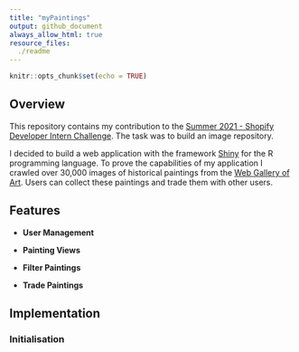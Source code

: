 ```yaml
---
title: "myPaintings"
output: github_document
always_allow_html: true
resource_files:
  ./readme
---
```


```r
knitr::opts_chunk$set(echo = TRUE)
```

## Overview

This repository contains my contribution to the [Summer 2021 - Shopify Developer Intern Challenge](https://docs.google.com/document/d/1ZKRywXQLZWOqVOHC4JkF3LqdpO3Llpfk_CkZPR8bjak/edit). The task was to build an image repository. 

I decided to build a web application with the framework [Shiny](https://shiny.rstudio.com/) for the R programming language. To prove the capabilities of my application I crawled over 30,000 images of historical paintings from the [Web Gallery of Art](https://www.wga.hu/). Users can collect these paintings and trade them with other users.

## Features

* **User Management**

* **Painting Views**

* **Filter Paintings**

* **Trade Paintings**

## Implementation

### Initialisation

